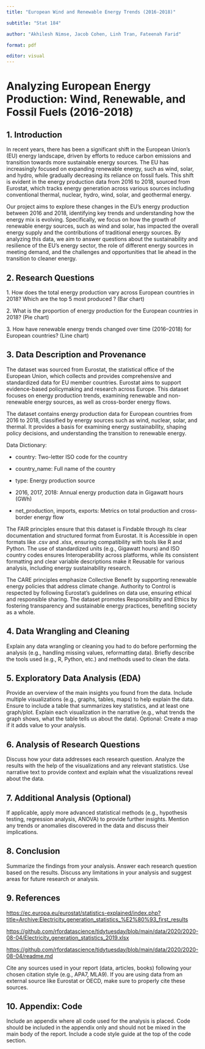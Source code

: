 ```yaml
---
title: "European Wind and Renewable Energy Trends (2016-2018)"

subtitle: "Stat 184"

author: "Akhilesh Nimse, Jacob Cohen, Linh Tran, Fateenah Farid"

format: pdf

editor: visual
---
```


# Analyzing European Energy Production: Wind, Renewable, and Fossil Fuels (2016-2018)

## 1. Introduction

In recent years, there has been a significant shift in the European Union's (EU) energy landscape, driven by efforts to reduce carbon emissions and transition towards more sustainable energy sources. The EU has increasingly focused on expanding renewable energy, such as wind, solar, and hydro, while gradually decreasing its reliance on fossil fuels. This shift is evident in the energy production data from 2016 to 2018, sourced from Eurostat, which tracks energy generation across various sources including conventional thermal, nuclear, hydro, wind, solar, and geothermal energy.

Our project aims to explore these changes in the EU's energy production between 2016 and 2018, identifying key trends and understanding how the energy mix is evolving. Specifically, we focus on how the growth of renewable energy sources, such as wind and solar, has impacted the overall energy supply and the contributions of traditional energy sources. By analyzing this data, we aim to answer questions about the sustainability and resilience of the EU’s energy sector, the role of different energy sources in meeting demand, and the challenges and opportunities that lie ahead in the transition to cleaner energy.

## 2. Research Questions

1\. How does the total energy production vary across European countries in 2018? Which are the top 5 most produced ? (Bar chart)

2\. What is the proportion of energy production for the European countries in 2018? (Pie chart)

3\. How have renewable energy trends changed over time (2016–2018) for European countries? (Line chart)

## 3. Data Description and Provenance

The dataset was sourced from Eurostat, the statistical office of the European Union, which collects and provides comprehensive and standardized data for EU member countries. Eurostat aims to support evidence-based policymaking and research across Europe. This dataset focuses on energy production trends, examining renewable and non-renewable energy sources, as well as cross-border energy flows.

The dataset contains energy production data for European countries from 2016 to 2018, classified by energy sources such as wind, nuclear, solar, and thermal. It provides a basis for examining energy sustainability, shaping policy decisions, and understanding the transition to renewable energy.

Data Dictionary:

-   country: Two-letter ISO code for the country

-   country_name: Full name of the country

-   type: Energy production source

-   2016, 2017, 2018: Annual energy production data in Gigawatt hours (GWh)

-   net_production, imports, exports: Metrics on total production and cross-border energy flow

The FAIR principles ensure that this dataset is Findable through its clear documentation and structured format from Eurostat. It is Accessible in open formats like .csv and .xlsx, ensuring compatibility with tools like R and Python. The use of standardized units (e.g., Gigawatt hours) and ISO country codes ensures Interoperability across platforms, while its consistent formatting and clear variable descriptions make it Reusable for various analysis, including energy sustainability research.

The CARE principles emphasize Collective Benefit by supporting renewable energy policies that address climate change. Authority to Control is respected by following Eurostat’s guidelines on data use, ensuring ethical and responsible sharing. The dataset promotes Responsibility and Ethics by fostering transparency and sustainable energy practices, benefiting society as a whole.

## 4. Data Wrangling and Cleaning 

Explain any data wrangling or cleaning you had to do before performing the analysis (e.g., handling missing values, reformatting data). Briefly describe the tools used (e.g., R, Python, etc.) and methods used to clean the data. 

## 5. Exploratory Data Analysis (EDA) 

Provide an overview of the main insights you found from the data. Include multiple visualizations (e.g., graphs, tables, maps) to help explain the data. Ensure to include a table that summarizes key statistics, and at least one graph/plot. Explain each visualization in the narrative (e.g., what trends the graph shows, what the table tells us about the data). Optional: Create a map if it adds value to your analysis. 

## 6. Analysis of Research Questions 

Discuss how your data addresses each research question. Analyze the results with the help of the visualizations and any relevant statistics. Use narrative text to provide context and explain what the visualizations reveal about the data. 

## 7. Additional Analysis (Optional) 

If applicable, apply more advanced statistical methods (e.g., hypothesis testing, regression analysis, ANOVA) to provide further insights. Mention any trends or anomalies discovered in the data and discuss their implications. 

## 8. Conclusion 

Summarize the findings from your analysis. Answer each research question based on the results. Discuss any limitations in your analysis and suggest areas for future research or analysis. 

## 9. References 

<https://ec.europa.eu/eurostat/statistics-explained/index.php?title=Archive:Electricity_generation_statistics_%E2%80%93_first_results>

<https://github.com/rfordatascience/tidytuesday/blob/main/data/2020/2020-08-04/Electricity_generation_statistics_2019.xlsx>

<https://github.com/rfordatascience/tidytuesday/blob/main/data/2020/2020-08-04/readme.md>

Cite any sources used in your report (data, articles, books) following your chosen citation style (e.g., APA7, MLA9). If you are using data from an external source like Eurostat or OECD, make sure to properly cite these sources. 

## 10. Appendix: Code 

Include an appendix where all code used for the analysis is placed. Code should be included in the appendix only and should not be mixed in the main body of the report. Include a code style guide at the top of the code section.
